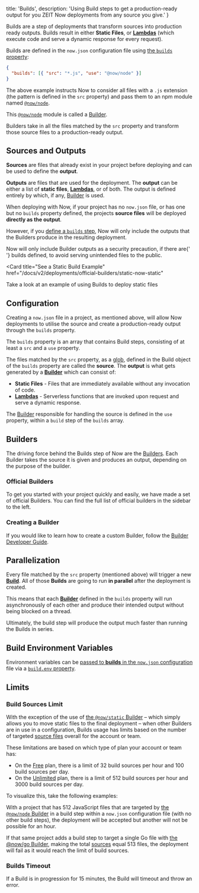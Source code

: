 
  title: 'Builds',
  description:
    'Using Build steps to get a production-ready output for you ZEIT Now deployments from any source you give.'
}

Builds are a step of deployments that transform sources into production ready outputs. Builds result in either **Static Files**, or [**Lambdas**](/docs/v2/deployments/concepts/lambdas) (which execute code and serve a dynamic response for every request).

Builds are defined in the `now.json` configuration file using [the `builds` property](/docs/v2/deployments/configuration#builds):

```json
{
  "builds": [{ "src": "*.js", "use": "@now/node" }]
}
```

The above example instructs Now to consider all files with a `.js` extension (the pattern is defined in the `src` property) and pass them to an npm module named [`@now/node`](/docs/v2/deployments/official-builders/node-js-now-node).

This [`@now/node`](/docs/v2/deployments/official-builders/node-js-now-node) module is called a [Builder](/docs/v2/deployments/builders/overview).

Builders take in all the files matched by the `src` property and transform those source files to a production-ready output.

## Sources and Outputs

**Sources** are files that already exist in your project before deploying and can be used to define the **output**.

**Outputs** are files that are used for the deployment. The **output** can be either a list of **static files**, [**Lambdas**](/docs/v2/deployments/concepts/lambdas), or of both. The output is defined entirely by which, if any, [Builder](/docs/v2/deployments/builders/overview) is used.

When deploying with Now, if your project has no `now.json` file, or has one but no `builds` property defined, the projects **source files** will be deployed **directly as the output**.

However, if you [define a `builds` step](/docs/v2/deployments/configuration#builds), Now will only include the outputs that the Builders produce in the resulting deployment.

<Note>
  Now will only include Builder outputs as a security precaution, if there are{' '}
  <InlineCode>builds</InlineCode> defined, to avoid serving unintended files to
  the public.
</Note>

<Card
  title="See a Static Build Example"
  href="/docs/v2/deployments/official-builders/static-now-static"
>
  Take a look at an example of using Builds to deploy static files
</Card>

## Configuration

Creating a `now.json` file in a project, as mentioned above, will allow Now deployments to utilise the source and create a production-ready output through the `builds` property.

The `builds` property is an array that contains Build steps, consisting of at least a `src` and a `use` property.

The files matched by the `src` property, as a [glob](<https://en.wikipedia.org/wiki/Glob_(programming)>), defined in the Build object of the `builds` property are called the **source**. The **output** is what gets generated by a [**Builder**](/docs/v2/deployments/builders/overview) which can consist of:

- **Static Files** - Files that are immediately available without any invocation of code.
- [**Lambdas**](/docs/v2/deployments/concepts/lambdas) - Serverless functions that are invoked upon request and serve a dynamic response.

The [Builder](#builders) responsible for handling the source is defined in the `use` property, within a `build` step of the `builds` array.

## Builders

The driving force behind the Builds step of Now are the [Builders](/docs/v2/deployments/builders/overview). Each Builder takes the source it is given and produces an output, depending on the purpose of the builder.

### Official Builders

To get you started with your project quickly and easily, we have made a set of official Builders. You can find the full list of official builders in the sidebar to the left.

### Creating a Builder

If you would like to learn how to create a custom Builder, follow the [Builder Developer Guide](/docs/v2/deployments/builders/developer-guide).

## Parallelization

Every file matched by the `src` property (mentioned above) will trigger a new [**Build**](#sources-and-outputs). All of those **Builds** are going to run **in parallel** after the deployment is created.

This means that each [**Builder**](/docs/v2/deployments/builders/overview) defined in the `builds` property will run asynchronously of each other and produce their intended output without being blocked on a thread.

Ultimately, the build step will produce the output much faster than running the Builds in series.

## Build Environment Variables

Environment variables can be [passed to **builds** in the `now.json` configuration](/docs/v2/deployments/environment-variables-and-secrets/#from-now.json) file via a [`build.env` property](/docs/v2/deployments/configuration/#build.env).

## Limits

### Build Sources Limit

With the exception of the use of [the `@now/static` Builder](/docs/v2/deployments/official-builders/static-now-static) – which simply allows you to move static files to the final deployment – when other Builders are in use in a configuration, Builds usage has limits based on the number of targeted [source files](#sources-and-outputs) overall for the account or team.

These limitations are based on which type of plan your account or team has:

- On the [Free](/pricing) plan, there is a limit of 32 build sources per hour and 100 build sources per day.
- On the [Unlimited](/pricing) plan, there is a limit of 512 build sources per hour and 3000 build sources per day.

To visualize this, take the following examples:

With a project that has 512 JavaScript files that are targeted by [the `@now/node` Builder](/docs/v2/deployments/official-builders/node-js-now-node) in a build step within a `now.json` configuration file (with no other build steps), the deployment will be accepted but another will not be possible for an hour.

If that same project adds a build step to target a single Go file with [the @now/go Builder](/docs/v2/deployments/official-builders/go-now-go), making the total [sources](#sources-and-outputs) equal 513 files, the deployment will fail as it would reach the limit of build sources.

### Builds Timeout

If a Build is in progression for 15 minutes, the Build will timeout and throw an error.

